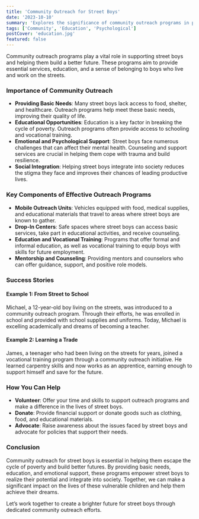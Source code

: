 ```yaml
---
title: 'Community Outreach for Street Boys'
date: '2023-10-10'
summary: 'Explores the significance of community outreach programs in providing basic needs, education, and support to street boys, helping them integrate into society and build better futures.'
tags: ['Community', 'Education', 'Psychological']
postCover: 'education.jpg'
featured: false
---
```


<YouTube id='M5R3RBP82uw' />

Community outreach programs play a vital role in supporting street boys and helping them build a better future. These programs aim to provide essential services, education, and a sense of belonging to boys who live and work on the streets.


### Importance of Community Outreach

- **Providing Basic Needs**: Many street boys lack access to food, shelter, and healthcare. Outreach programs help meet these basic needs, improving their quality of life.
- **Educational Opportunities**: Education is a key factor in breaking the cycle of poverty. Outreach programs often provide access to schooling and vocational training.
- **Emotional and Psychological Support**: Street boys face numerous challenges that can affect their mental health. Counseling and support services are crucial in helping them cope with trauma and build resilience.
- **Social Integration**: Helping street boys integrate into society reduces the stigma they face and improves their chances of leading productive lives.

<CustomImage src='education.jpg' alt='education'/>

### Key Components of Effective Outreach Programs

- **Mobile Outreach Units**: Vehicles equipped with food, medical supplies, and educational materials that travel to areas where street boys are known to gather.
- **Drop-In Centers**: Safe spaces where street boys can access basic services, take part in educational activities, and receive counseling.
- **Education and Vocational Training**: Programs that offer formal and informal education, as well as vocational training to equip boys with skills for future employment.
- **Mentorship and Counseling**: Providing mentors and counselors who can offer guidance, support, and positive role models.

### Success Stories

#### Example 1: From Street to School

Michael, a 12-year-old boy living on the streets, was introduced to a community outreach program. Through their efforts, he was enrolled in school and provided with school supplies and uniforms. Today, Michael is excelling academically and dreams of becoming a teacher.

#### Example 2: Learning a Trade

James, a teenager who had been living on the streets for years, joined a vocational training program through a community outreach initiative. He learned carpentry skills and now works as an apprentice, earning enough to support himself and save for the future.

### How You Can Help

- **Volunteer**: Offer your time and skills to support outreach programs and make a difference in the lives of street boys.
- **Donate**: Provide financial support or donate goods such as clothing, food, and educational materials.
- **Advocate**: Raise awareness about the issues faced by street boys and advocate for policies that support their needs.

### Conclusion

Community outreach for street boys is essential in helping them escape the cycle of poverty and build better futures. By providing basic needs, education, and emotional support, these programs empower street boys to realize their potential and integrate into society. Together, we can make a significant impact on the lives of these vulnerable children and help them achieve their dreams.

Let’s work together to create a brighter future for street boys through dedicated community outreach efforts.
